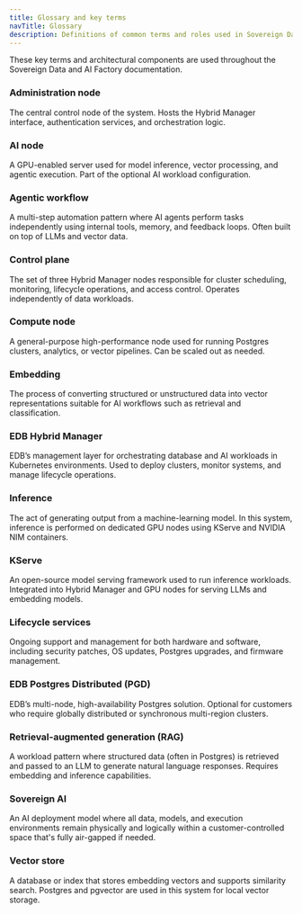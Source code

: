 ```yaml
---
title: Glossary and key terms
navTitle: Glossary
description: Definitions of common terms and roles used in Sovereign Data and AI Factory.
---
```



These key terms and architectural components are used throughout the Sovereign Data and AI Factory documentation.

### Administration node

The central control node of the system. Hosts the Hybrid Manager interface, authentication services, and orchestration logic.

### AI node

A GPU-enabled server used for model inference, vector processing, and agentic execution. Part of the optional AI workload configuration.

### Agentic workflow

A multi-step automation pattern where AI agents perform tasks independently using internal tools, memory, and feedback loops. Often built on top of LLMs and vector data.

### Control plane

The set of three Hybrid Manager nodes responsible for cluster scheduling, monitoring, lifecycle operations, and access control. Operates independently of data workloads.

### Compute node

A general-purpose high-performance node used for running Postgres clusters, analytics, or vector pipelines. Can be scaled out as needed.

### Embedding

The process of converting structured or unstructured data into vector representations suitable for AI workflows such as retrieval and classification.

### EDB Hybrid Manager

EDB’s management layer for orchestrating database and AI workloads in Kubernetes environments. Used to deploy clusters, monitor systems, and manage lifecycle operations.

### Inference

The act of generating output from a machine-learning model. In this system, inference is performed on dedicated GPU nodes using KServe and NVIDIA NIM containers.

### KServe

An open-source model serving framework used to run inference workloads. Integrated into Hybrid Manager and GPU nodes for serving LLMs and embedding models.

### Lifecycle services

Ongoing support and management for both hardware and software, including security patches, OS updates, Postgres upgrades, and firmware management.

### EDB Postgres Distributed (PGD)

EDB’s multi-node, high-availability Postgres solution. Optional for customers who require globally distributed or synchronous multi-region clusters.

### Retrieval-augmented generation (RAG)

A workload pattern where structured data (often in Postgres) is retrieved and passed to an LLM to generate natural language responses. Requires embedding and inference capabilities.

### Sovereign AI

An AI deployment model where all data, models, and execution environments remain physically and logically within a customer-controlled space that's fully air-gapped if needed.

### Vector store

A database or index that stores embedding vectors and supports similarity search. Postgres and pgvector are used in this system for local vector storage.
